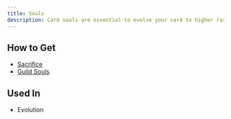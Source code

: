 ```yaml
---
title: Souls
description: Card souls are essential to evolve your card to higher rarities.
---
```


## How to Get
- [Sacrifice](/advanced/sacrifice)
- [Guild Souls](/guilds/souls)

## Used In
- Evolution

<CardGroup cols="3">
<Card title="Sacrifice" href="sacrifice" horizontal icon="thumbtack" />
</CardGroup>